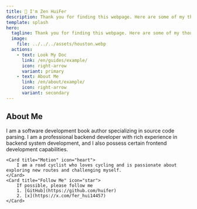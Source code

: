 ```yaml
---
title: 👋 I'm Zen HuiFer
description: Thank you for finding this webpage. Here are some of my thoughts.
template: splash
hero:
  tagline: Thank you for finding this webpage. Here are some of my thoughts.
  image:
    file: ../../../assets/houston.webp
  actions:
    - text: Look My Doc
      link: /en/guides/example/
      icon: right-arrow
      variant: primary
    - text: About Me
      link: /en/about/example/
      icon: right-arrow
      variant: secondary
---
```




## About Me
<CardGrid>
	<Card title="Author" icon="pencil">
        I am a software development book author specializing in source code parsing.
	</Card>
	<Card title="Developer" icon="github">
        I am a professional backend developer with rich experience in backend system development, and I also possess certain frontend development capabilities.
	</Card>

	<Card title="Motion" icon="heart">
        I am a road cyclist who loves cycling and is passionate about exploring new routes and challenging myself.
	</Card>
	<Card title="Follow Me" icon="star">
        If possible, please follow me
        1. [GitHub](https://github.com/huifer)
        2. [x](https://x.com/fer_hui14457)
	</Card>
</CardGrid>